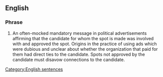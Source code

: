 {{wikipedia}}
==English==
===Phrase===
{{infl|en|phrase|head=[[I]] [[approve]] [[this]] [[message]]}}

#{{US|politics}} An often-mocked mandatory message in political advertisements affirming that the candidate for whom the spot is made was involved with and approved the spot. Origins in the practice of using ads which were dubious and unclear about whether the organization that paid for them had direct ties to the candidate. Spots not approved by the candidate must disavow connections to the candidate.
[[Category:English sentences]]